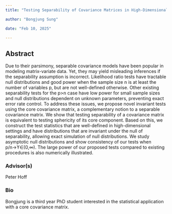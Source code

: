 ```yaml
---
title: "Testing Separability of Covariance Matrices in High-Dimensional Settings"

author: "Bongjung Sung"

date: "Feb 10, 2025"

---
```


## Abstract 

Due to their parsimony, separable covariance models have been popular in modeling matrix-variate data. Yet, they may yield misleading inferences if the separability assumption is incorrect. Likelihood ratio tests have tractable null distributions and good power when the sample size n is at least the number of variables p, but are not well-defined otherwise. Other existing separability tests for the p>n case have low power for small sample sizes and null distributions dependent on unknown parameters, preventing exact error rate control. To address these issues, we propose novel invariant tests using the core covariance matrix, a complementary notion to a separable covariance matrix. We show that testing separability of a covariance matrix is equivalent to testing sphericity of its core component. Based on this, we construct the test statistics that are well-defined in high-dimensional settings and have distributions that are invariant under the null of separability, allowing exact simulation of null distributions. We study asymptotic null distributions and show consistency of our tests when p/n→ϒ∈(0,∞).  The large power of our proposed tests compared to existing procedures is also numerically illustrated.

### Advisor(s)

Peter Hoff 


### Bio

Bongjung is a third year PhD student interested in the statistical application with a core covariance matrix. 